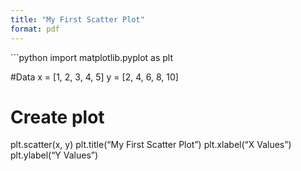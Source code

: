 ```yaml
---
title: "My First Scatter Plot"
format: pdf
---
```


```python
import matplotlib.pyplot as plt

#Data 
x = [1, 2, 3, 4, 5]
y = [2, 4, 6, 8, 10]

# Create plot
plt.scatter(x, y)
plt.title("My First Scatter Plot")
plt.xlabel("X Values")
plt.ylabel("Y Values")
